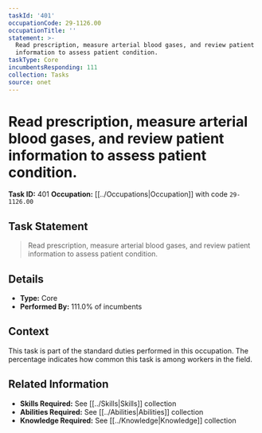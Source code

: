 ```yaml
---
taskId: '401'
occupationCode: 29-1126.00
occupationTitle: ''
statement: >-
  Read prescription, measure arterial blood gases, and review patient
  information to assess patient condition.
taskType: Core
incumbentsResponding: 111
collection: Tasks
source: onet
---
```

# Read prescription, measure arterial blood gases, and review patient information to assess patient condition.

**Task ID:** 401
**Occupation:** [[../Occupations|Occupation]] with code `29-1126.00`

## Task Statement

> Read prescription, measure arterial blood gases, and review patient information to assess patient condition.

## Details

- **Type:** Core
- **Performed By:** 111.0% of incumbents

## Context

This task is part of the standard duties performed in this occupation. The percentage indicates how common this task is among workers in the field.

## Related Information

- **Skills Required:** See [[../Skills|Skills]] collection
- **Abilities Required:** See [[../Abilities|Abilities]] collection
- **Knowledge Required:** See [[../Knowledge|Knowledge]] collection
